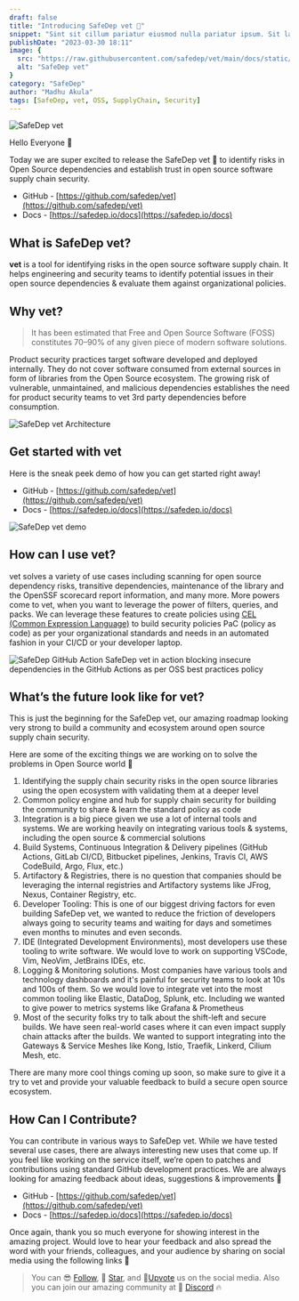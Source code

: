```yaml
---
draft: false
title: "Introducing SafeDep vet 🚀"
snippet: "Sint sit cillum pariatur eiusmod nulla pariatur ipsum. Sit laborum anim qui mollit tempor pariatur nisi minim dolor. Aliquip et adipisicing sit sit fugiat"
publishDate: "2023-03-30 18:11"
image: {
  src: "https://raw.githubusercontent.com/safedep/vet/main/docs/static/img/vet/vet-banner.png",
  alt: "SafeDep vet"
}
category: "SafeDep"
author: "Madhu Akula"
tags: [SafeDep, vet, OSS, SupplyChain, Security]
---
```


![SafeDep vet](https://raw.githubusercontent.com/safedep/vet/main/docs/static/img/vet/vet-banner.png)

Hello Everyone 👋

Today we are super excited to release the SafeDep vet 🚀 to identify risks in Open Source dependencies and establish trust in open source software supply chain security.

- GitHub - [https://github.com/safedep/vet](https://github.com/safedep/vet)
- Docs - [https://safedep.io/docs](https://safedep.io/docs)

## What is SafeDep vet?
**vet** is a tool for identifying risks in the open source software supply chain. It helps engineering and security teams to identify potential issues in their open source dependencies & evaluate them against organizational policies.

## Why vet?
> It has been estimated that Free and Open Source Software (FOSS) constitutes 70–90% of any given piece of modern software solutions.

Product security practices target software developed and deployed internally. They do not cover software consumed from external sources in form of libraries from the Open Source ecosystem. The growing risk of vulnerable, unmaintained, and malicious dependencies establishes the need for product security teams to vet 3rd party dependencies before consumption.

![SafeDep vet Architecture](https://raw.githubusercontent.com/safedep/vet/main/docs/static/img/vet/vet-architecture.png)

## Get started with vet
Here is the sneak peek demo of how you can get started right away!

- GitHub - [https://github.com/safedep/vet](https://github.com/safedep/vet)
- Docs - [https://safedep.io/docs](https://safedep.io/docs)

![SafeDep vet demo](https://raw.githubusercontent.com/safedep/vet/main/docs/static/img/vet/vet-demo.gif)

## How can I use vet?
vet solves a variety of use cases including scanning for open source dependency risks, transitive dependencies, maintenance of the library and the OpenSSF scorecard report information, and many more.
More powers come to vet, when you want to leverage the power of filters, queries, and packs. We can leverage these features to create policies using [CEL (Common Expression Language)](https://github.com/google/cel-spec) to build security policies PaC (policy as code) as per your organizational standards and needs in an automated fashion in your CI/CD or your developer laptop.

![SafeDep GitHub Action](https://raw.githubusercontent.com/safedep/vet/main/docs/static/img/vet/vet-github-action-real-world.png)
SafeDep vet in action blocking insecure dependencies in the GitHub Actions as per OSS best practices policy

## What’s the future look like for vet?
This is just the beginning for the SafeDep vet, our amazing roadmap looking very strong to build a community and ecosystem around open source supply chain security.

Here are some of the exciting things we are working on to solve the problems in Open Source world 🚀

1. Identifying the supply chain security risks in the open source libraries using the open ecosystem with validating them at a deeper level
2. Common policy engine and hub for supply chain security for building the community to share & learn the standard policy as code
3. Integration is a big piece given we use a lot of internal tools and systems. We are working heavily on integrating various tools & systems, including the open source & commercial solutions
4. Build Systems, Continuous Integration & Delivery pipelines (GitHub Actions, GitLab CI/CD, Bitbucket pipelines, Jenkins, Travis CI, AWS CodeBuild, Argo, Flux, etc.)
5. Artifactory & Registries, there is no question that companies should be leveraging the internal registries and Artifactory systems like JFrog, Nexus, Container Registry, etc. 
6. Developer Tooling: This is one of our biggest driving factors for even building SafeDep vet, we wanted to reduce the friction of developers always going to security teams and waiting for days and sometimes even months to minutes and even seconds.
7. IDE (Integrated Development Environments), most developers use these tooling to write software. We would love to work on supporting VSCode, Vim, NeoVim, JetBrains IDEs, etc.
8. Logging & Monitoring solutions. Most companies have various tools and technology dashboards and it's painful for security teams to look at 10s and 100s of them. So we would love to integrate vet into the most common tooling like Elastic, DataDog, Splunk, etc. Including we wanted to give power to metrics systems like Grafana & Prometheus
9. Most of the security folks try to talk about the shift-left and secure builds. We have seen real-world cases where it can even impact supply chain attacks after the builds. We wanted to support integrating into the Gateways & Service Meshes like Kong, Istio, Traefik, Linkerd, Cilium Mesh, etc.

There are many more cool things coming up soon, so make sure to give it a try to vet and provide your valuable feedback to build a secure open source ecosystem.

## How Can I Contribute?

You can contribute in various ways to SafeDep vet. While we have tested several use cases, there are always interesting new uses that come up. If you feel like working on the service itself, we’re open to patches and contributions using standard GitHub development practices. We are always looking for amazing feedback about ideas, suggestions & improvements 🙌

- GitHub - [https://github.com/safedep/vet](https://github.com/safedep/vet)
- Docs - [https://safedep.io/docs](https://safedep.io/docs)

Once again, thank you so much everyone for showing interest in the amazing project. Would love to hear your feedback and also spread the word with your friends, colleagues, and your audience by sharing on social media using the following links 🙏

> You can 😎 [Follow](https://twitter.com/safedepio), 🌟 [Star](https://github.com/safedep/vet), and 🔺[Upvote](https://www.producthunt.com/posts/safedep-vet) us on the social media. Also you can join our amazing community at 👋 [Discord](https://rebrand.ly/safedep-community) 🔥